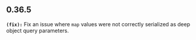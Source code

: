 ## 0.36.5
**`(fix):`** Fix an issue where `map` values were not correctly serialized as deep object query parameters.

